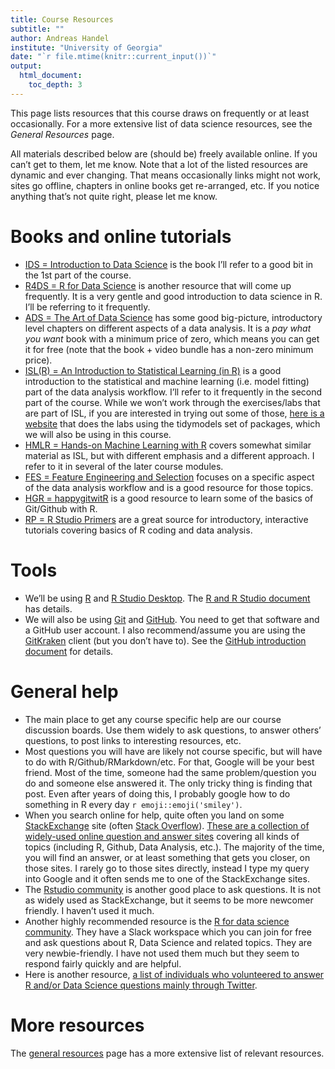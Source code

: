 ---
title: Course Resources
subtitle: ""
author: Andreas Handel
institute: "University of Georgia"
date: "`r file.mtime(knitr::current_input())`"
output: 
  html_document:
    toc_depth: 3
---


This page lists resources that this course draws on frequently or at least occasionally. For a more extensive list of data science resources, see the _General Resources_ page.

All materials described below are (should be) freely available online. If you can't get to them, let me know. Note that a lot of the listed resources are dynamic and ever changing. That means occasionally links might not work, sites go offline, chapters in online books get re-arranged, etc. If you notice anything that's not quite right, please let me know.


# Books and online tutorials

* [IDS = Introduction to Data Science](https://rafalab.github.io/dsbook/) is the book I'll refer to a good bit in the 1st part of the course. 
* [R4DS = R for Data Science](http://r4ds.had.co.nz/index.html) is another resource that will come up frequently. It is a very gentle and good introduction to data science in R. I'll be referring to it frequently. 
* [ADS = The Art of Data Science](https://leanpub.com/artofdatascience) has some good big-picture, introductory level chapters on different aspects of a data analysis. It is a _pay what you want_ book with a minimum price of zero, which means you can get it for free (note that the book + video bundle has a non-zero minimum price).  
* [ISL(R) = An Introduction to Statistical Learning (in R)](https://statlearning.com/) is a good introduction to the statistical and machine learning (i.e. model fitting) part of the data analysis workflow. I'll refer to it frequently in the second part of the course. While we won't work through the exercises/labs that are part of ISL, if you are interested in trying out some of those, [here is a website](https://emilhvitfeldt.github.io/ISLR-tidymodels-labs/index.html) that does the labs using the tidymodels set of packages, which we will also be using in this course.
* [HMLR = Hands-on Machine Learning with R](https://bradleyboehmke.github.io/HOML/) covers somewhat similar material as ISL, but with different emphasis and a different approach. I refer to it in several of the later course modules.
* [FES = Feature Engineering and Selection](https://bookdown.org/max/FES/) focuses on a specific aspect of the data analysis workflow and is a good resource for those topics.
* [HGR = happygitwitR](https://happygitwithr.com/) is a good resource to learn some of the basics of Git/Github with R.
* [RP = R Studio Primers](https://rstudio.cloud/learn/primers) are a great source for introductory, interactive tutorials covering basics of R coding and data analysis. 


# Tools

* We'll be using [R](https://www.r-project.org/) and [R Studio Desktop](https://www.rstudio.com/products/rstudio/download/). The [R and R Studio document](./Tools_RandRStudio.html) has details. 
* We will also be using [Git](https://git-scm.com/) and [GitHub](https://github.com/). You need to get that software and a GitHub user account. I also recommend/assume you are using the [GitKraken](https://www.gitkraken.com/) client (but you don't have to). See the [GitHub introduction document](./Tools_Github_Introduction.html) for details.



# General help

* The main place to get any course specific help are our course discussion boards. Use them widely to ask questions, to answer others' questions, to post links to interesting resources, etc. 
* Most questions you will have are likely not course specific, but will have to do with R/Github/RMarkdown/etc. For that, Google will be your best friend. Most of the time, someone had the same problem/question you do and someone else answered it. The only tricky thing is finding that post. Even after years of doing this, I probably google how to do something in R every day `r emoji::emoji('smiley')`.
* When you search online for help, quite often you land on some [StackExchange](https://stackexchange.com/) site (often [Stack Overflow](https://stackoverflow.com/)). [These are a collection of widely-used online question and answer sites](https://stackexchange.com/sites) covering all kinds of topics (including R, Github, Data Analysis, etc.). The majority of the time, you will find an answer, or at least something that gets you closer, on those sites. I rarely go to those sites directly, instead I type my query into Google and it often sends me to one of the StackExchange sites.
* The [Rstudio community](https://community.rstudio.com/) is another good place to ask questions. It is not as widely used as StackExchange, but it seems to be more newcomer friendly. I haven't used it much.
* Another highly recommended resource is the [R for data science community](https://www.rfordatasci.com/). They have a Slack workspace which you can join for free and ask questions about R, Data Science and related topics. They are very newbie-friendly. I have not used them much but they seem to respond fairly quickly and are helpful.
* Here is another resource, [a list of individuals who volunteered to answer R and/or Data Science questions mainly through Twitter](https://www.datahelpers.org/). 


# More resources

The [general resources](./General_Resources.html) page has a more extensive list of relevant resources.


